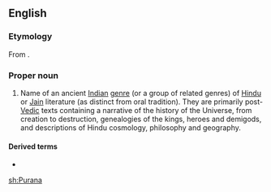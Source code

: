 ==English==
{{wikipedia|Puranas}}

===Etymology===
From {{etyl|sa|en}} {{m|sa|sc=Deva|पुराण|tr=purāṇá||stories of ancient times told in a new manner}}.

===Proper noun===
{{en-proper noun|Puranas}}

# {{lb|en|Hinduism}} Name of an ancient [[Indian]] [[genre]] (or a group of related genres) of [[Hindu]] or [[Jain]] literature (as distinct from oral tradition). They are primarily post-[[Vedic]] texts containing a narrative of the history of the Universe, from creation to destruction, genealogies of the kings, heroes and demigods, and descriptions of Hindu cosmology, philosophy and geography.

====Derived terms====
* {{l|en|Puranic}}

{{rfc}}

[[sh:Purana]]